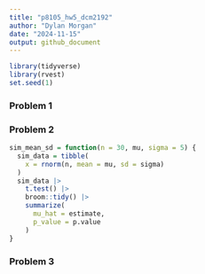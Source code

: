 ```yaml
---
title: "p8105_hw5_dcm2192"
author: "Dylan Morgan"
date: "2024-11-15"
output: github_document
---
```


```r
library(tidyverse)
library(rvest)
set.seed(1)
```

### Problem 1


### Problem 2
```r
sim_mean_sd = function(n = 30, mu, sigma = 5) {
  sim_data = tibble(
    x = rnorm(n, mean = mu, sd = sigma)
  )
  sim_data |> 
    t.test() |> 
    broom::tidy() |> 
    summarize(
      mu_hat = estimate, 
      p_value = p.value
    )
}
```


### Problem 3


